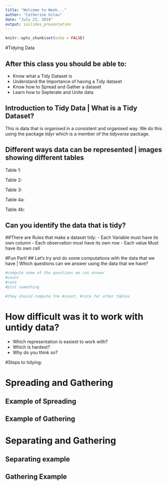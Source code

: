 ```yaml
---
title: "Welcome to Week..."
author: "Catherine Gitau"
date: "July 23, 2019"
output: ioslides_presentation
---
```


```r
knitr::opts_chunk$set(echo = FALSE)
```

#Tidying Data

## After this class you should be able to:
- Know what a Tidy Dataset is
- Understand the Importance of having a Tidy dataset
- Know how to Spread and Gather a dataset
- Learn how to Septerate and Unite data

## Introduction to Tidy Data | What is a Tidy Dataset? {.build}
This is data that is organised in a consistent and organised way.
We do this using the package *tidyr* which is a member of the *tidyverse* package.

## Different ways data can be represented | images showing different tables 
Table 1:

Table 2:

Table 3:

Table 4a:

Table 4b:

## Can you identify the data that is tidy?

##There are Rules that make a dataset tidy:
- Each Variable must have its own column
- Each observation must have its own row
- Each value Must have its own cell

#Fun Part!
## Let's try and do some computations with the data that we have  | Which questions can we answer using the data that we have?

```r
#compute some of the questions we can answer
#count
#rate
#plot something
```

```r
#they should compute the #count, #rate for other tables
```

# How difficult was it to work with untidy data?{.build}
- Which representation is easiest to work with? 
- Which is hardest? 
- Why do you think so?

#Steps to tidying:


# Spreading and Gathering 

## Example of Spreading

## Example of Gathering

# Separating and Gathering

## Separating example

## Gathering Example


